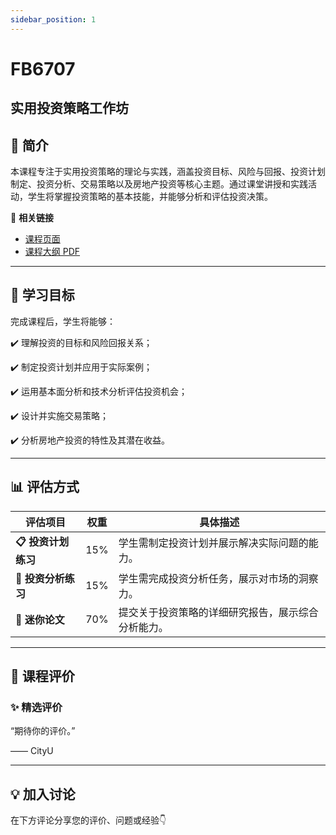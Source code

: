 ```yaml
---
sidebar_position: 1
---
```


# FB6707
## 实用投资策略工作坊

## **📘 简介**
本课程专注于实用投资策略的理论与实践，涵盖投资目标、风险与回报、投资计划制定、投资分析、交易策略以及房地产投资等核心主题。通过课堂讲授和实践活动，学生将掌握投资策略的基本技能，并能够分析和评估投资决策。

🔗 **相关链接**
- [课程页面](https://www.cityu.edu.hk/catalogue/pg/202526/course/FB6707.htm)
- [课程大纲 PDF](https://www.cityu.edu.hk/catalogue/pg/202526/course/FB6707.pdf)

---

## **🎯 学习目标**

完成课程后，学生将能够：


✔️ 理解投资的目标和风险回报关系；

✔️ 制定投资计划并应用于实际案例；

✔️ 运用基本面分析和技术分析评估投资机会；

✔️ 设计并实施交易策略；

✔️ 分析房地产投资的特性及其潜在收益。

---

## **📊 评估方式**

| **评估项目**               | **权重** | **具体描述**                                                                                     |
|---------------------------|---------|-----------------------------------------------------------------------------------------------|
| **📋 投资计划练习**         | 15%     | 学生需制定投资计划并展示解决实际问题的能力。                                                    |
| **📝 投资分析练习**         | 15%     | 学生需完成投资分析任务，展示对市场的洞察力。                                                    |
| **📄 迷你论文**             | 70%     | 提交关于投资策略的详细研究报告，展示综合分析能力。                                               |

---

## **💬 课程评价**

### ✨ **精选评价**
<div className={commentStyles.commentBox}>
    <p className={commentStyles.commentText}>
        “期待你的评价。”
    </p>
    <p className={commentStyles.commentAuthor}>—— CityU</p>
</div>

---

## **💡 加入讨论**

在下方评论分享您的评价、问题或经验👇
<Utterances />